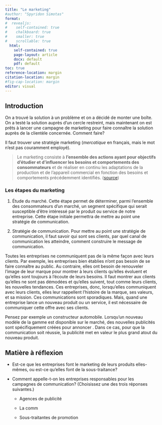 ```yaml
---
title: "Le marketing"
#author: "Spyridon Simotas"
format: 
#  revealjs: 
#    self-contained: true
#    chalkboard: true
#    smaller: true
#    scrollable: true
  html: 
    self-contained: true
    page-layout: article
    docx: default
    pdf: default
toc: true
reference-location: margin
citation-location: margin
#fig-cap-location: margin
editor: visual
---
```


## Introduction

On a trouvé la solution à un problème et on a décidé de monter une boîte. On a testé la solution auprès d'un cercle restreint, mais maintenant on est prêts à lancer une campagne de marketing pour faire connaître la solution auprès de la clientèle concernée. Comment faire?

Il faut trouver une stratégie marketing (*mercatique* en français, mais le mot n'est pas couramment employé).

> Le marketing consiste à **l'ensemble des actions ayant pour objectifs d'étudier et d'influencer les besoins et comportements des consommateurs** et de réaliser en continu les adaptations de la production et de l'appareil commercial en fonction des besoins et comportements précédemment identifiés. ([source](https://www.definitions-marketing.com/definition/marketing/))

### Les étapes du marketing

1.  Étude du marché. Cette étape permet de déterminer, parmi l'ensemble des consommateurs d'un marché, un segment spécifique qui serait susceptible d'être intéressé par le produit ou service de notre entreprise. Cette étape initiale permettra de mettre au point une stratégie de communication.

2.  Stratégie de communication. Pour mettre au point une stratégie de communication, il faut savoir qui sont ses clients, par quel canal de communication les atteindre, comment construire le message de communication.

Toutes les entreprises ne communiquent pas de la même façon avec leurs clients. Par exemple, les entreprises bien établies n'ont pas besoin de se faire connaître au public. Au contraire, elles ont besoin de renouveler l'image de leur marque pour montrer à leurs clients qu'elles évoluent et qu'elles sont toujours à l'écoute de leurs besoins. Il faut montrer aux clients qu'elles ne sont pas démodées et qu'elles suivent, tout comme leurs clients, les nouvelles tendances. Ces entreprises, donc, lorsqu'elles communiquent avec leurs clients, elles leur rappellent l'histoire de la marque, ses valeurs, et sa mission. Ces communications sont sporadiques. Mais, quand une entreprise lance un nouveau produit ou un service, il est nécessaire de communiquer cette offre avec ses clients.

Pensez par exemple un constructeur automobile. Lorsqu'un nouveau modèle de la gamme est disponible sur le marché, des nouvelles publicités sont spécifiquement créées pour annoncer . Dans ce cas, pour que la communication soit réussie, la publicité met en valeur le plus grand atout du nouveau produit.

::: {.callout-note appearance="simple" icon="false"}
## Matière à réflexion

-   Est-ce que les entreprises font le marketing de leurs produits elles-mêmes, ou est-ce qu'elles font de la sous-traitance?

-   Comment appelle-t-on les entreprises responsables pour les campagnes de communication? (Choisissez une des trois réponses suivantes.)

    -   Agences de publicité

    -   La comm

    -   Sous-traitantes de promotion
:::
